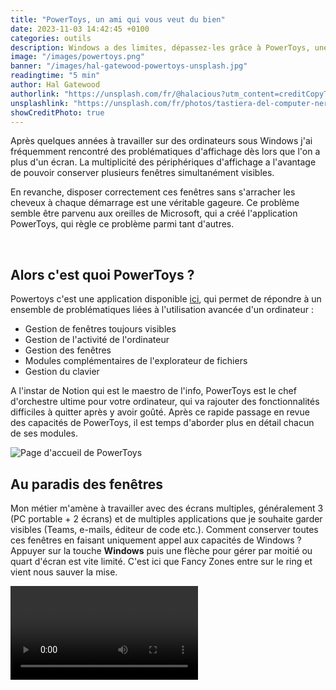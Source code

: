 ```yaml
---
title: "PowerToys, un ami qui vous veut du bien"
date: 2023-11-03 14:42:45 +0100
categories: outils
description: Windows a des limites, dépassez-les grâce à PowerToys, une application qui pimpera votre PC en quelques clics.
image: "/images/powertoys.png"
banner: "/images/hal-gatewood-powertoys-unsplash.jpg"
readingtime: "5 min"
author: Hal Gatewood
authorlink: "https://unsplash.com/fr/@halacious?utm_content=creditCopyText&utm_medium=referral&utm_source=unsplash"
unsplashlink: "https://unsplash.com/fr/photos/tastiera-del-computer-nera-Pr578ZCufII?utm_content=creditCopyText&utm_medium=referral&utm_source=unsplash"
showCreditPhoto: true
---
```



Après quelques années à travailler sur des ordinateurs sous Windows j'ai fréquemment
rencontré des problématiques d'affichage dès lors que l'on a plus d'un écran. La
multiplicité des périphériques d'affichage a l'avantage de pouvoir conserver plusieurs
fenêtres simultanément visibles.

En revanche, disposer correctement ces fenêtres sans s'arracher les cheveux à chaque démarrage est une véritable gageure.
Ce problème semble être parvenu aux oreilles de Microsoft, qui a créé l'application PowerToys, qui règle ce problème parmi tant d'autres.

&nbsp;

## Alors c'est quoi PowerToys ?

Powertoys c'est une application disponible [ici](https://learn.microsoft.com/fr-fr/windows/powertoys/), qui permet de répondre à un ensemble de problématiques liées à l'utilisation avancée d'un ordinateur :

- Gestion de fenêtres toujours visibles
- Gestion de l'activité de l'ordinateur
- Gestion des fenêtres
- Modules complémentaires de l'explorateur de fichiers
- Gestion du clavier

A l'instar de Notion qui est le maestro de l'info, PowerToys est le chef d'orchestre ultime pour votre ordinateur, qui va rajouter des fonctionnalités difficiles à quitter après y avoir goûté. Après ce rapide passage en revue des capacités de PowerToys, il est temps d'aborder plus en détail chacun de ses modules.

![Page d'accueil de PowerToys](/devendevenir/images/powertoys-homepage.png)
&nbsp;

## Au paradis des fenêtres

Mon métier m'amène à travailler avec des écrans multiples, généralement 3 (PC portable + 2 écrans) et de multiples applications que je souhaite garder visibles (Teams, e-mails, éditeur de code etc.). Comment conserver toutes ces fenêtres en faisant uniquement appel aux capacités de Windows ? Appuyer sur la touche **Windows** puis une flèche pour gérer par moitié ou quart d'écran est vite limité. C'est ici que Fancy Zones entre sur le ring et vient nous sauver la mise.

<Video path="/devendevenir/images/powertoys-fancy-zones.webm" />

Vous pouvez définir autant de zones que vous le souhaitez pour chacun de vos écrans. Il vous suffira ensuite lorsque vous déplacez une fenêtre de maintenir la touche **Maj** pour que les zones s'affichent. Quand le focus passe sur une zone, vous pouvez relâcher le clic, la fenêtre s'ajustera automatiquement à cette zone. Fini les mails ou les messages Teams ratés, vos fenêtres restent ouvertes.

&nbsp;

## On se réveille !

Vos activités vous demandent de garder votre ordinateur actif ? PowerToys peut prendre le pas sur la gestion de l'alimentation avec son module Awake. L'activation du module permet d'accéder aux options d'alimentation et de les personnaliser selon vos besoins.

<Video path="/devendevenir/images/powertoys-awake.webm" />
&nbsp;

## J'adore cette couleur mais c'était quoi déjà ?

Le développement web peut nous amener à rechercher des couleurs pour un site, ou a reproduire des couleurs qui nous plaisent. Il n'est pas toujours facile de retrouver les teintes exactes que l'on recherche. Ici encore PowerToys propose un outil qui résout ce type de problème, Color Picker.

<Video path="/devendevenir/images/powertoys-color-picker.webm" />
&nbsp;

## Pimpez votre explorateur de fichiers

Trouver un fichier, l'ouvrir, le parcourir, réaliser que ce n'est pas le bon, le fermer, recommencer. Fini le calvaire, les extensions de l'explorateur de fichier sont faites pour vous. Vous pouvez sélectionner pour quels types de fichiers vous souhaitez activer l'aperçu.

![Paramétrage des extensions de l'explorateur de fichiers Windows](/devendevenir/images/powertoys-explorateur-fichiers.png)

&nbsp;

Il suffit d'appuyer sur **Alt+P** pour s'assurer que l'aperçu est bien activé dans l'explorateur de fichiers. Lorsqu'on sélectionne un fichier, son aperçu est généré dans la partie droite de l'écran. La largeur de l'aperçu peut être modifiée.

<Video path="/devendevenir/images/powertoys-apercu.webm" />
&nbsp;

## À tous les virtuoses du clavier

Parmi les développeurs il existe une espèce rare, les fous du clavier. Ils ont cette capacité insensée de passer leur journée sur un PC en passant moins de 10 minutes la main sur leur souris. Comment font-ils ? Aucune idée, les magiciens ne révèlent jamais leurs secrets. PowerToys nous propose un gestionnaire de clavier, qui permet de remapper des touches.

<Video path="/devendevenir/images/powertoys-keyboard-manager.webm" />
&nbsp;

Vous avez la possibilité de remapper les touches de votre clavier à l'échelle de votre ordinateur (peu adapté, ou en évitant les touches seules) ou à l'échelle d'une seule application, il faut alors utiliser le menu du bas de la fenêtre.

## À nos amis photographes

Quand je trie des photos il m'arrive de souhaiter renommer un ensemble de fichiers avec le même nom suivi d'un numéro. Cela peut être fastidieux quand le volume de fichiers devient important. Ici encore PowerToys nous facilite la vie grâce à PowerRename, qui est disponible dans le menu contextuel de l'explorateur lorsqu'on fait un clic droit sur un ensemble de fichiers.

<Video path="/devendevenir/images/powertoys-power-rename.webm" />
&nbsp;

## Conclusion

Comme vous l'avez vu PowerToys regorge de fonctionnalités, que je n'ai pas toutes développées ici mais feront peut-être l'objet d'un second article.
Charge à vous de faire de PowerToys votre bras droit afin de simplifier votre quotidien. L'application n'en est qu'à sa version 0.75.1 et est régulièrement mise à jour.
Il a récemment été évoqué la possibilité que PowerToys soit intégrée nativement à Windows 11. Affaire à suivre !
